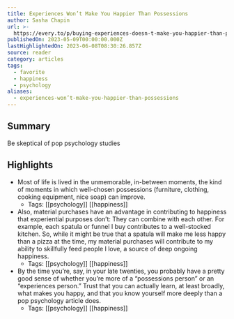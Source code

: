 ```yaml
---
title: Experiences Won’t Make You Happier Than Possessions
author: Sasha Chapin
url: >-
  https://every.to/p/buying-experiences-doesn-t-make-you-happier-than-possessions
publishedOn: 2023-05-09T00:00:00.000Z
lastHighlightedOn: 2023-06-08T08:30:26.857Z
source: reader
category: articles
tags:
  - favorite
  - happiness
  - psychology
aliases:
  - experiences-won’t-make-you-happier-than-possessions
---
```

## Summary

Be skeptical of pop psychology studies

## Highlights
- Most of life is lived in the unmemorable, in-between moments, the kind of moments in which well-chosen possessions (furniture, clothing, cooking equipment, nice soap) can improve.
    - Tags: [[psychology]] [[happiness]] 
- Also, material purchases have an advantage in contributing to happiness that experiential purposes don’t: They can combine with each other. For example, each spatula or funnel I buy contributes to a well-stocked kitchen. So, while it might be true that a spatula will make me less happy than a pizza at the time, my material purchases will contribute to my ability to skillfully feed people I love, a source of deep ongoing happiness.
    - Tags: [[psychology]] [[happiness]] 
- By the time you’re, say, in your late twenties, you probably have a pretty good sense of whether you’re more of a “possessions person” or an “experiences person.” Trust that you can actually learn, at least broadly, what makes you happy, and that you know yourself more deeply than a pop psychology article does.
    - Tags: [[psychology]] [[happiness]]
